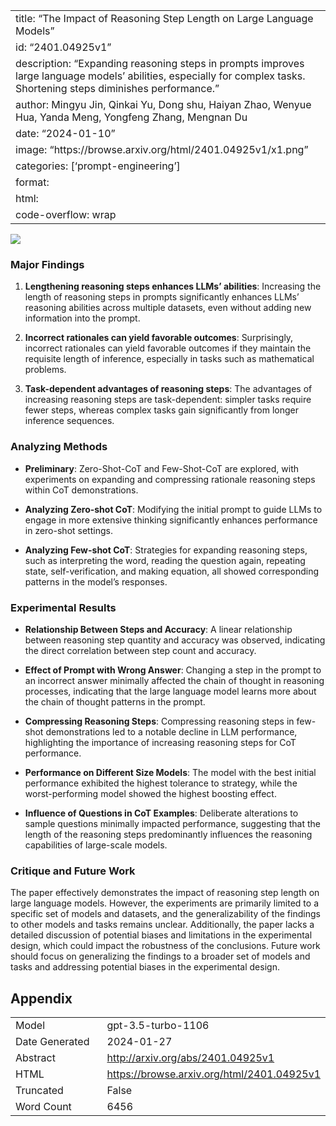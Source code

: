 
---
title: "The Impact of Reasoning Step Length on Large Language Models"
id: "2401.04925v1"
description: "Expanding reasoning steps in prompts improves large language models' abilities, especially for complex tasks. Shortening steps diminishes performance."
author: Mingyu Jin, Qinkai Yu, Dong shu, Haiyan Zhao, Wenyue Hua, Yanda Meng, Yongfeng Zhang, Mengnan Du
date: "2024-01-10"
image: "https://browse.arxiv.org/html/2401.04925v1/x1.png"
categories: ['prompt-engineering']
format:
  html:
    code-overflow: wrap
---

![](https://browse.arxiv.org/html/2401.04925v1/x1.png)

### Major Findings

1. **Lengthening reasoning steps enhances LLMs' abilities**: Increasing the length of reasoning steps in prompts significantly enhances LLMs' reasoning abilities across multiple datasets, even without adding new information into the prompt.
   
2. **Incorrect rationales can yield favorable outcomes**: Surprisingly, incorrect rationales can yield favorable outcomes if they maintain the requisite length of inference, especially in tasks such as mathematical problems.

3. **Task-dependent advantages of reasoning steps**: The advantages of increasing reasoning steps are task-dependent: simpler tasks require fewer steps, whereas complex tasks gain significantly from longer inference sequences.

### Analyzing Methods

- **Preliminary**: Zero-Shot-CoT and Few-Shot-CoT are explored, with experiments on expanding and compressing rationale reasoning steps within CoT demonstrations.

- **Analyzing Zero-shot CoT**: Modifying the initial prompt to guide LLMs to engage in more extensive thinking significantly enhances performance in zero-shot settings.

- **Analyzing Few-shot CoT**: Strategies for expanding reasoning steps, such as interpreting the word, reading the question again, repeating state, self-verification, and making equation, all showed corresponding patterns in the model's responses.

### Experimental Results

- **Relationship Between Steps and Accuracy**: A linear relationship between reasoning step quantity and accuracy was observed, indicating the direct correlation between step count and accuracy.

- **Effect of Prompt with Wrong Answer**: Changing a step in the prompt to an incorrect answer minimally affected the chain of thought in reasoning processes, indicating that the large language model learns more about the chain of thought patterns in the prompt.

- **Compressing Reasoning Steps**: Compressing reasoning steps in few-shot demonstrations led to a notable decline in LLM performance, highlighting the importance of increasing reasoning steps for CoT performance.

- **Performance on Different Size Models**: The model with the best initial performance exhibited the highest tolerance to strategy, while the worst-performing model showed the highest boosting effect.

- **Influence of Questions in CoT Examples**: Deliberate alterations to sample questions minimally impacted performance, suggesting that the length of the reasoning steps predominantly influences the reasoning capabilities of large-scale models.

### Critique and Future Work

The paper effectively demonstrates the impact of reasoning step length on large language models. However, the experiments are primarily limited to a specific set of models and datasets, and the generalizability of the findings to other models and tasks remains unclear. Additionally, the paper lacks a detailed discussion of potential biases and limitations in the experimental design, which could impact the robustness of the conclusions. Future work should focus on generalizing the findings to a broader set of models and tasks and addressing potential biases in the experimental design.

## Appendix

|          |          |
|----------|----------|
| Model     | gpt-3.5-turbo-1106       |
| Date Generated     | 2024-01-27       |
| Abstract | [http://arxiv.org/abs/2401.04925v1](http://arxiv.org/abs/2401.04925v1)        |
| HTML     | [https://browse.arxiv.org/html/2401.04925v1](https://browse.arxiv.org/html/2401.04925v1)       |
| Truncated       | False       |
| Word Count       | 6456       |